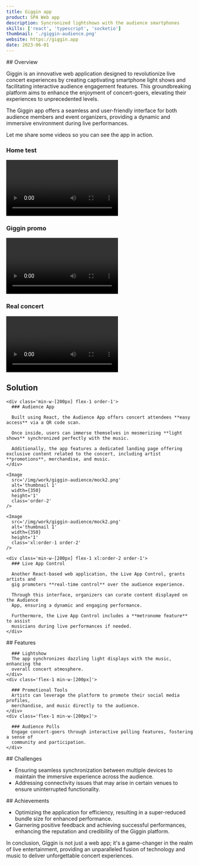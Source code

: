 ```yaml
---
title: Giggin app
product: SPA Web app
description: Syncronized lightshows with the audience smartphones
skills: ['react', 'typescript', 'socketio']
thumbnail: './giggin-audience.png'
website: https://giggin.app
date: 2023-06-01
---
```



<Section>
## Overview

Giggin is an innovative web application designed to revolutionize live concert
experiences by creating captivating smartphone light shows and facilitating
interactive audience engagement features. This groundbreaking platform aims to
enhance the enjoyment of concert-goers, elevating their experiences to
unprecedented levels.

The Giggin app offers a seamless and user-friendly interface for both audience
members and event organizers, providing a dynamic and immersive environment
during live performances.

Let me share some videos so you can see the app in action.

<div class='flex flex-wrap gap-10 mb-10 justify-center'>
  <div class='max-w-[285px]'>
    <h3 class='font-thin text-indigo-900 mb-2 text-lg'>Home test</h3>
    <video controls src='/video/giggin/home-demo.mp4' />
  </div>
  <div class='max-w-[285px]'>
    <h3 class='font-thin text-indigo-900 mb-2 text-lg'>Giggin promo</h3>
    <video controls src='/video/giggin/promo.mp4' />
  </div>
  <div class='max-w-[285px]'>
    <h3 class='font-thin text-indigo-900 mb-2 text-lg'>Real concert</h3>
    <video controls src='/video/giggin/public.mp4' />
  </div>
</div>

</Section>

<Section>

  ## Solution

  <div class="flex flex-wrap gap-10 items-center mb-10">

    <div class='min-w-[200px] flex-1 order-1'>
      ### Audience App 
    
      Built using React, the Audience App offers concert attendees **easy access** via a QR code scan.

      Once inside, users can immerse themselves in mesmerizing **light shows** synchronized perfectly with the music.

      Additionally, the app features a dedicated landing page offering exclusive content related to the concert, including artist **promotions**, merchandise, and music.
    </div>

    <Image
      src='/img/work/giggin-audience/mock2.png'
      alt='thumbnail 1'
      width={350}
      height='1'
      class='order-2'
    />

  </div>

  <div class="flex flex-wrap gap-4 md:gap-10 items-center mb-10">

    <Image
      src='/img/work/giggin-audience/mock2.png'
      alt='thumbnail 1'
      width={350}
      height='1'
      class='xl:order-1 order-2'
    />

    <div class='min-w-[200px] flex-1 xl:order-2 order-1'>
      ### Live App Control

      Another React-based web application, the Live App Control, grants artists and
      gig promoters **real-time control** over the audience experience.

      Through this interface, organizers can curate content displayed on the Audience
      App, ensuring a dynamic and engaging performance.

      Furthermore, the Live App Control includes a **metronome feature** to assist
      musicians during live performances if needed.
    </div>
  </div>
</Section>

<Section>
  ## Features
  <div class='flex flex-wrap gap-8 gap-y-4'>
    <div class='flex-1 min-w-[200px]'>

      ### Lightshow
      The app synchronizes dazzling light displays with the music, enhancing the
      overall concert atmosphere.
    </div>
    <div class='flex-1 min-w-[200px]'>

      ### Promotional Tools
      Artists can leverage the platform to promote their social media profiles,
      merchandise, and music directly to the audience.
    </div>
    <div class='flex-1 min-w-[200px]'>

      ### Audience Polls
      Engage concert-goers through interactive polling features, fostering a sense of
      community and participation.
    </div>
  </div>
</Section>

<Section>
  ## Challenges

  - Ensuring seamless synchronization between multiple devices to maintain the
    immersive experience across the audience.
  - Addressing connectivity issues that may arise in certain venues to ensure
    uninterrupted functionality.
</Section>

<Section>
  ## Achievements

  - Optimizing the application for efficiency, resulting in a super-reduced bundle
    size for enhanced performance.
  - Garnering positive feedback and achieving successful performances, enhancing
    the reputation and credibility of the Giggin platform.
</Section>

<Section>
  In conclusion, Giggin is not just a web app; it's a game-changer in the realm of
  live entertainment, providing an unparalleled fusion of technology and music to
  deliver unforgettable concert experiences.
</Section>

